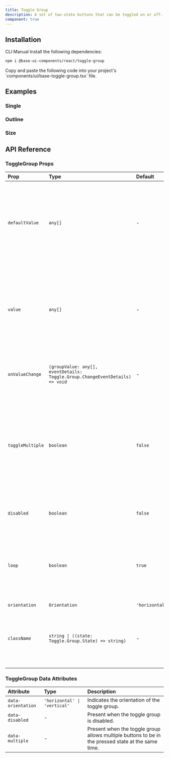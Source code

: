 ```yaml
---
title: Toggle Group
description: A set of two-state buttons that can be toggled on or off.
component: true
---
```


<ExamplePreview path="base-toggle-group/default" />

## Installation

<Tabs defaultValue="cli">

<TabsList>
  <TabsTrigger value="cli">CLI</TabsTrigger>
  <TabsTrigger value="manual">Manual</TabsTrigger>
</TabsList>

<TabsContent value="cli">
  <CliCommands name="base-toggle-group" />
</TabsContent>

<TabsContent value="manual">    
<Steps>

<Step>
Install the following dependencies:

```bash
npm i @base-ui-components/react/toggle-group
```

</Step>

<Step>
Copy and paste the following code into your project's `components/ui/base-toggle-group.tsx` file.

<ComponentPreview name="base-toggle-group" />

</Step>

</Steps>

</TabsContent>

</Tabs>

## Examples

### Single

<ExamplePreview path="base-toggle-group/single" />

### Outline

<ExamplePreview path="base-toggle-group/outline" />

### Size

<ExamplePreview path="base-toggle-group/size" />

## API Reference

### ToggleGroup Props

| Prop             | Type                                                                         | Default        | Description                                                                                                                                                                    |
| :--------------- | :--------------------------------------------------------------------------- | :------------- | :----------------------------------------------------------------------------------------------------------------------------------------------------------------------------- |
| `defaultValue`   | `any[]`                                                                      | -              | The open state of the toggle group represented by an array of the values of all pressed toggle buttons. This is the uncontrolled counterpart of `value`.                       |
| `value`          | `any[]`                                                                      | -              | The open state of the toggle group represented by an array of the values of all pressed toggle buttons. This is the controlled counterpart of `defaultValue`.                  |
| `onValueChange`  | `(groupValue: any[], eventDetails: Toggle.Group.ChangeEventDetails) => void` | -              | Callback fired when the pressed states of the toggle group changes.                                                                                                            |
| `toggleMultiple` | `boolean`                                                                    | `false`        | When `false` only one item in the group can be pressed. If any item in the group becomes pressed, the others will become unpressed. When `true` multiple items can be pressed. |
| `disabled`       | `boolean`                                                                    | `false`        | Whether the toggle group should ignore user interaction.                                                                                                                       |
| `loop`           | `boolean`                                                                    | `true`         | Whether to loop keyboard focus back to the first item when the end of the list is reached while using the arrow keys.                                                          |
| `orientation`    | `Orientation`                                                                | `'horizontal'` | -                                                                                                                                                                              |
| `className`      | `string \| ((state: Toggle.Group.State) => string)`                          | -              | CSS class applied to the element, or a function that returns a class based on the component's state.                                                                           |

### ToggleGroup Data Attributes

| Attribute          | Type                         | Description                                                                                        |
| :----------------- | :--------------------------- | :------------------------------------------------------------------------------------------------- |
| `data-orientation` | `'horizontal' \| 'vertical'` | Indicates the orientation of the toggle group.                                                     |
| `data-disabled`    | -                            | Present when the toggle group is disabled.                                                         |
| `data-multiple`    | -                            | Present when the toggle group allows multiple buttons to be in the pressed state at the same time. |
